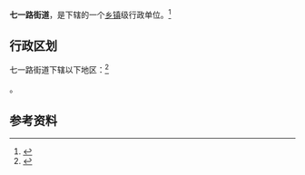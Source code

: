 {{中国乡级行政区|61/02/02/001/000}}

'''七一路街道'''，是{{PRC admin/fullname|61/02/02/001/000|3}}下辖的一个[[乡镇|乡镇]]级行政单位。<ref>{{PRC admin/ref sgc|{{PRC admin/parent|61/02/02/001/000}}}}</ref>

== 行政区划 ==

七一路街道下辖以下地区：<ref>{{PRC admin/ref sgc|61/02/02/001/000}}</ref>

{{PRC admin/children|61/02/02/001/000}}。

== 参考资料 ==

{{reflist}}

{{PRC admin/navcat|61/02/02/001/000}}
{{陕西行政区划小作品}}
